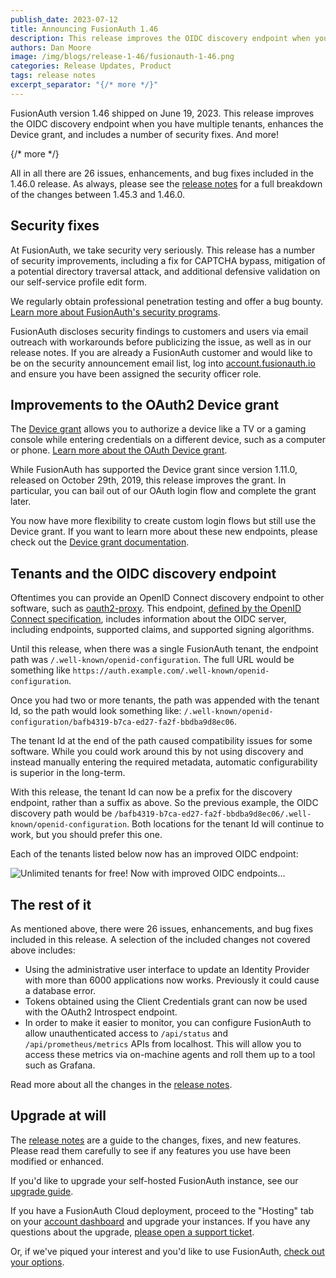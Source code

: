 ```yaml
---
publish_date: 2023-07-12 
title: Announcing FusionAuth 1.46
description: This release improves the OIDC discovery endpoint when you have multiple tenants, enhances the Device grant, and includes a number of security fixes.
authors: Dan Moore
image: /img/blogs/release-1-46/fusionauth-1-46.png
categories: Release Updates, Product
tags: release notes
excerpt_separator: "{/* more */}"
---
```


FusionAuth version 1.46 shipped on June 19, 2023. This release improves the OIDC discovery endpoint when you have multiple tenants, enhances the Device grant, and includes a number of security fixes. And more!

{/* more */}

All in all there are 26 issues, enhancements, and bug fixes included in the 1.46.0 release. As always, please see the [release notes](/docs/release-notes/#version-1-46-0) for a full breakdown of the changes between 1.45.3 and 1.46.0.

## Security fixes

At FusionAuth, we take security very seriously. This release has a number of security improvements, including a fix for CAPTCHA bypass, mitigation of a potential directory traversal attack, and additional defensive validation on our self-service profile edit form.

We regularly obtain professional penetration testing and offer a bug bounty. [Learn more about FusionAuth's security programs](/security).

FusionAuth discloses security findings to customers and users via email outreach with workarounds before publicizing the issue, as well as in our release notes. If you are already a FusionAuth customer and would like to be on the security announcement email list, log into [account.fusionauth.io](https://account.fusionauth.io) and ensure you have been assigned the security officer role.

## Improvements to the OAuth2 Device grant

The [Device grant](https://datatracker.ietf.org/doc/html/rfc8628) allows you to authorize a device like a TV or a gaming console while entering credentials on a different device, such as a computer or phone. [Learn more about the OAuth Device grant](/articles/oauth/oauth-device-authorization).

While FusionAuth has supported the Device grant since version 1.11.0, released on October 29th, 2019, this release improves the grant. In particular, you can bail out of our OAuth login flow and complete the grant later.

You now have more flexibility to create custom login flows but still use the Device grant. If you want to learn more about these new endpoints, please check out the [Device grant documentation](/docs/v1/tech/oauth/endpoints#device).

## Tenants and the OIDC discovery endpoint 

Oftentimes you can provide an OpenID Connect discovery endpoint to other software, such as [oauth2-proxy](https://github.com/oauth2-proxy/oauth2-proxy/). This endpoint, [defined by the OpenID Connect specification](https://openid.net/specs/openid-connect-discovery-1_0.html#ProviderConfig), includes information about the OIDC server, including endpoints, supported claims, and supported signing algorithms.

Until this release, when there was a single FusionAuth tenant, the endpoint path was `/.well-known/openid-configuration`. The full URL would be something like `https://auth.example.com/.well-known/openid-configuration`.

Once you had two or more tenants, the path was appended with the tenant Id, so the path would look something like: `/.well-known/openid-configuration/bafb4319-b7ca-ed27-fa2f-bbdba9d8ec06`.

The tenant Id at the end of the path caused compatibility issues for some software. While you could work around this by not using discovery and instead manually entering the required metadata, automatic configurability is superior in the long-term.

With this release, the tenant Id can now be a prefix for the discovery endpoint, rather than a suffix as above. So the previous example, the OIDC discovery path would be `/bafb4319-b7ca-ed27-fa2f-bbdba9d8ec06/.well-known/openid-configuration`. Both locations for the tenant Id will continue to work, but you should prefer this one.

Each of the tenants listed below now has an improved OIDC endpoint:

![Unlimited tenants for free! Now with improved OIDC endpoints...](/img/blogs/release-1-46/list-of-tenants.png)

## The rest of it

As mentioned above, there were 26 issues, enhancements, and bug fixes included in this release. A selection of the included changes not covered above includes:

* Using the administrative user interface to update an Identity Provider with more than 6000 applications now works. Previously it could cause a database error.
* Tokens obtained using the Client Credentials grant can now be used with the OAuth2 Introspect endpoint.
* In order to make it easier to monitor, you can configure FusionAuth to allow unauthenticated access to `/api/status` and `/api/prometheus/metrics` APIs from localhost. This will allow you to access these metrics via on-machine agents and roll them up to a tool such as Grafana.

Read more about all the changes in the [release notes](/docs/release-notes/#version-1-46-0).

## Upgrade at will

The [release notes](/docs/release-notes/#version-1-46-0) are a guide to the changes, fixes, and new features. Please read them carefully to see if any features you use have been modified or enhanced.

If you'd like to upgrade your self-hosted FusionAuth instance, see our [upgrade guide](/docs/v1/tech/admin-guide/upgrade). 

If you have a FusionAuth Cloud deployment, proceed to the "Hosting" tab on your <a href="https://account.fusionauth.io/account/deployment/" target="_blank">account dashboard</a> and upgrade your instances. If you have any questions about the upgrade, <a href="https://account.fusionauth.io/account/support/" target="_blank">please open a support ticket</a>.

Or, if we've piqued your interest and you'd like to use FusionAuth, [check out your options](/pricing).
